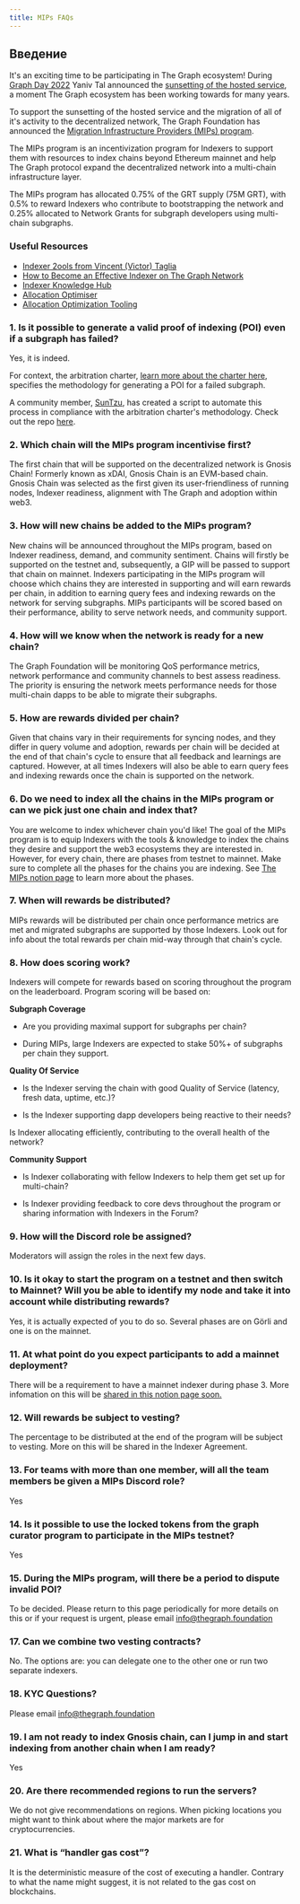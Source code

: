 ```yaml
---
title: MIPs FAQs
---
```


## Введение

It's an exciting time to be participating in The Graph ecosystem! During [Graph Day 2022](https://thegraph.com/graph-day/2022/) Yaniv Tal announced the [sunsetting of the hosted service](https://thegraph.com/blog/sunsetting-hosted-service/), a moment The Graph ecosystem has been working towards for many years.

To support the sunsetting of the hosted service and the migration of all of it's activity to the decentralized network, The Graph Foundation has announced the [Migration Infrastructure Providers (MIPs) program](https://thegraph.com/blog/mips-multi-chain-indexing-incentivized-program).

The MIPs program is an incentivization program for Indexers to support them with resources to index chains beyond Ethereum mainnet and help The Graph protocol expand the decentralized network into a multi-chain infrastructure layer.

The MIPs program has allocated 0.75% of the GRT supply (75M GRT), with 0.5% to reward Indexers who contribute to bootstrapping the network and 0.25% allocated to Network Grants for subgraph developers using multi-chain subgraphs.

### Useful Resources

-   [Indexer 2ools from Vincent (Victor) Taglia](https://indexer-2ools.vincenttaglia.com/#/)
-   [How to Become an Effective Indexer on The Graph Network](https://thegraph.com/blog/how-to-become-indexer/)
-   [Indexer Knowledge Hub](https://thegraph.academy/indexers/)
-   [Allocation Optimiser](https://github.com/graphprotocol/allocationopt.jl)
-   [Allocation Optimization Tooling](https://github.com/anyblockanalytics/thegraph-allocation-optimization/)

### 1.  Is it possible to generate a valid proof of indexing (POI) even if a subgraph has failed?

Yes, it is indeed.

For context, the arbitration charter, [learn more about the charter here](https://hackmd.io/@4Ln8SAS4RX-505bIHZTeRw/BJcHzpHDu#Abstract), specifies the methodology for generating a POI for a failed subgraph.

A community member, [SunTzu](https://github.com/suntzu93), has created a script to automate this process in compliance with the arbitration charter's methodology. Check out the repo [here](https://github.com/suntzu93/get_valid_poi_subgraph).

### 2.  Which chain will the MIPs program incentivise first?

The first chain that will be supported on the decentralized network is Gnosis Chain! Formerly known as xDAI, Gnosis Chain is an EVM-based chain. Gnosis Chain was selected as the first given its user-friendliness of running nodes, Indexer readiness, alignment with The Graph and adoption within web3.

### 3.  How will new chains be added to the MIPs program?

New chains will be announced throughout the MIPs program, based on Indexer readiness, demand, and community sentiment. Chains will firstly be supported on the testnet and, subsequently, a GIP will be passed to support that chain on mainnet. Indexers participating in the MIPs program will choose which chains they are interested in supporting and will earn rewards per chain, in addition to earning query fees and indexing rewards on the network for serving subgraphs. MIPs participants will be scored based on their performance, ability to serve network needs, and community support.

### 4.  How will we know when the network is ready for a new chain?

The Graph Foundation will be monitoring QoS performance metrics, network performance and community channels to best assess readiness. The priority is ensuring the network meets performance needs for those multi-chain dapps to be able to migrate their subgraphs.

### 5.  How are rewards divided per chain?

Given that chains vary in their requirements for syncing nodes, and they differ in query volume and adoption, rewards per chain will be decided at the end of that chain's cycle to ensure that all feedback and learnings are captured. However, at all times Indexers will also be able to earn query fees and indexing rewards once the chain is supported on the network.

### 6.  Do we need to index all the chains in the MIPs program or can we pick just one chain and index that?

You are welcome to index whichever chain you'd like! The goal of the MIPs program is to equip Indexers with the tools & knowledge to index the chains they desire and support the web3 ecosystems they are interested in. However, for every chain, there are phases from testnet to mainnet. Make sure to complete all the phases for the chains you are indexing. See [The MIPs notion page](https://thegraphfoundation.notion.site/MIPs-Home-911e1187f1d94d12b247317265f81059) to learn more about the phases.

### 7.  When will rewards be distributed?

MIPs rewards will be distributed per chain once performance metrics are met and migrated subgraphs are supported by those Indexers. Look out for info about the total rewards per chain mid-way through that chain's cycle.

### 8.  How does scoring work?

Indexers will compete for rewards based on scoring throughout the program on the leaderboard. Program scoring will be based on:

**Subgraph Coverage**

-   Are you providing maximal support for subgraphs per chain?

-   During MIPs, large Indexers are expected to stake 50%+ of subgraphs per chain they support.

**Quality Of Service**

-   Is the Indexer serving the chain with good Quality of Service (latency, fresh data, uptime, etc.)?

-   Is the Indexer supporting dapp developers being reactive to their needs?

Is Indexer allocating efficiently, contributing to the overall health of the network?

**Community Support**

-   Is Indexer collaborating with fellow Indexers to help them get set up for multi-chain?

-   Is Indexer providing feedback to core devs throughout the program or sharing information with Indexers in the Forum?

### 9.  How will the Discord role be assigned?

Moderators will assign the roles in the next few days.

### 10. Is it okay to start the program on a testnet and then switch to Mainnet? Will you be able to identify my node and take it into account while distributing rewards?

Yes, it is actually expected of you to do so. Several phases are on Görli and one is on the mainnet.

### 11. At what point do you expect participants to add a mainnet deployment?

There will be a requirement to have a mainnet indexer during phase 3. More infomation on this will be [shared in this notion page soon.](https://thegraphfoundation.notion.site/MIPs-Home-911e1187f1d94d12b247317265f81059)

### 12. Will rewards be subject to vesting?

The percentage to be distributed at the end of the program will be subject to vesting. More on this will be shared in the Indexer Agreement.

### 13. For teams with more than one member, will all the team members be given a MIPs Discord role?

Yes

### 14. Is it possible to use the locked tokens from the graph curator program to participate in the MIPs testnet?

Yes

### 15. During the MIPs program, will there be a period to dispute invalid POI?

To be decided. Please return to this page periodically for more details on this or if your request is urgent, please email info@thegraph.foundation

### 17. Can we combine two vesting contracts?

No. The options are: you can delegate one to the other one or run two separate indexers.

### 18. KYC Questions?

Please email info@thegraph.foundation

### 19. I am not ready to index Gnosis chain, can I jump in and start indexing from another chain when I am ready?

Yes

### 20. Are there recommended regions to run the servers?

We do not give recommendations on regions. When picking locations you might want to think about where the major markets are for cryptocurrencies.

### 21. What is “handler gas cost”?

It is the deterministic measure of the cost of executing a handler. Contrary to what the name might suggest, it is not related to the gas cost on blockchains.
